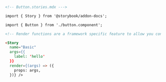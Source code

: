 ```md
<!-- Button.stories.mdx --->

import { Story } from '@storybook/addon-docs';

import { Button } from './button.component';

<!-- Render functions are a framework specific feature to allow you control on how the component renders -->

<Story 
  name="Basic" 
  args={{ 
    label: 'hello' 
  }}
  render={(args) => ({
    props: args,
  })} />
```